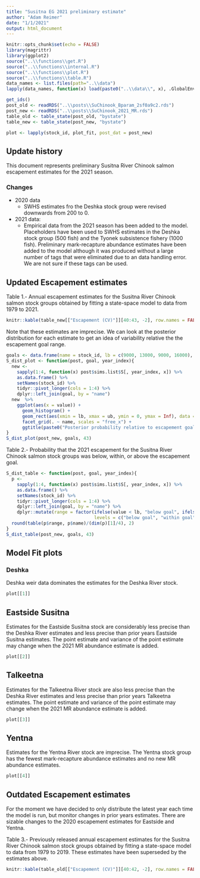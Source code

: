 ```yaml
---
title: "Susitna EG 2021 preliminary estimate"
author: "Adam Reimer"
date: "1/1/2021"
output: html_document
---
```


```r
knitr::opts_chunk$set(echo = FALSE)
library(magrittr)
library(ggplot2)
source("..\\functions\\get.R")
source("..\\functions\\internal.R")
source("..\\functions\\plot.R")
source("..\\functions\\table.R")
data_names <- list.files(path="..\\data")
lapply(data_names, function(x) load(paste0("..\\data\\", x), .GlobalEnv))

get_ids()
post_old <- readRDS("..\\posts\\SuChinook_Bparam_2sf0a9c2.rds")
post_new <- readRDS("..\\posts\\SuChinook_2021_MR.rds") 
table_old <- table_state(post_old, "bystate")
table_new <- table_state(post_new, "bystate")

plot <- lapply(stock_id, plot_fit, post_dat = post_new)
```

## Update history
  
This document represents preliminary Susitna River Chinook salmon escapement estimates for the 2021 season. 

### Changes
  * 2020 data
      + SWHS estimates fro the Deshka stock group were revised downwards from 200 to 0. 
  * 2021 data: 
      + Empirical data from the 2021 season has been added to the model. Placeholders have been used to SWHS estimates in the Deshka stock group (500 fish) and the Tyonek subsistence fishery (1000 fish). Preliminary mark-recapture abundance estimates have been added to the model although it was produced without a large number of tags that were eliminated due to an data handling error. We are not sure if these tags can be used.
  
## Updated Escapement estimates
Table 1.- Annual escapement estimates for the Susitna River Chinook salmon stock groups obtained by fitting a state-space model to data from 1979 to 2021.
```r
knitr::kable(table_new[["Escapement (CV)"]][40:43, -2], row.names = FALSE, align = "r", escape = FALSE)
```
  
Note that these estimates are imprecise. We can look at the posterior distribution for each estimate to get an idea of variability relative the the escapement goal range.
  
```r
goals <- data.frame(name = stock_id, lb = c(9000, 13000, 9000, 16000), ub = c(18000, 25000, 17500, 22000))
S_dist_plot <- function(post, goal, year_index){
  new <- 
    sapply(1:4, function(x) post$sims.list$S[, year_index, x]) %>% 
    as.data.frame() %>% 
    setNames(stock_id) %>%
    tidyr::pivot_longer(cols = 1:4) %>%
    dplyr::left_join(goal, by = "name")
  new  %>%
    ggplot(aes(x = value)) +
      geom_histogram() + 
      geom_rect(aes(xmin = lb, xmax = ub, ymin = 0, ymax = Inf), data = goal, alpha = .25, fill = "green", inherit.aes = FALSE) +
      facet_grid(. ~ name, scales = "free_x") +
      ggtitle(paste0("Posterior probability relative to escapement goals, ", year_id[year_index]))
}
S_dist_plot(post_new, goals, 43)
```
  
Table 2.- Probability that the 2021 escapement for the Susitna River Chinook salmon stock groups was below, within, or above the escapement goal.
```r
S_dist_table <- function(post, goal, year_index){
  p <- 
    sapply(1:4, function(x) post$sims.list$S[, year_index, x]) %>% 
    as.data.frame() %>% 
    setNames(stock_id) %>%
    tidyr::pivot_longer(cols = 1:4) %>%
    dplyr::left_join(goal, by = "name") %>% 
    dplyr::mutate(range = factor(ifelse(value < lb, "below goal", ifelse(value < ub, "within goal", "above goal")), 
                                 levels = c("below goal", "within goal", "above goal")))
  round(table(p$range, p$name)/(dim(p)[1]/4), 2)  
}
S_dist_table(post_new, goals, 43)
```
  
## Model Fit plots
### Deshka

Deshka weir data dominates the estimates for the Deshka River stock.
  
```r
plot[[1]]
```
  
## Eastside Susitna
  
Estimates for the Eastside Susitna stock are considerably less precise than the Deshka River estimates and less precise than prior years Eastside Susitna estimates. The point estimate and variance of the point estimate may change when the 2021 MR abundance estimate is added.  
  
```r
plot[[2]]
```
  
## Talkeetna
  
Estimates for the Talkeetna River stock are also less precise than the Deshka River estimates and less precise than prior years Talkeetna estimates.  The point estimate and variance of the point estimate may change when the 2021 MR abundance estimate is added.   
  
```r
plot[[3]]
```
  
## Yentna
  
Estimates for the Yentna River stock are imprecise. The Yentna stock group has the fewest mark-recapture abundance estimates and no new MR abundance estimates.  
  
```r
plot[[4]]
```
  
## Outdated Escapement estimates
For the moment we have decided to only distribute the latest year each time the model is run, but monitor changes in prior years estimates. There are sizable changes to the 2020 escapement estimates for Eastside and Yentna. 
  
Table 3.- Previously released annual escapement estimates for the Susitna River Chinook salmon stock groups obtained by fitting a state-space model to data from 1979 to 2019. These estimates have been superseded by the estimates above.
```r
knitr::kable(table_old[["Escapement (CV)"]][40:42, -2], row.names = FALSE, align = "r", escape = FALSE)
```
